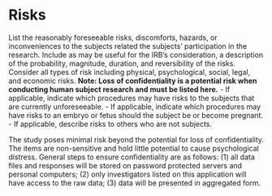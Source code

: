 # Risks

::: {.instr_box}

List the reasonably foreseeable risks, discomforts, hazards, or inconveniences to the subjects related the subjects' participation in the research. Include as may be useful for the IRB's consideration, a description of the probability, magnitude, duration, and reversibility of the risks.
Consider all types of risk including physical, psychological, social, legal, and economic risks.
**Note: Loss of confidentiality is a potential risk when conducting human subject research and must be listed here.**
-   If applicable, indicate which procedures may have risks to the
subjects that are currently unforeseeable.
-   If applicable, indicate which procedures may have risks to an embryo
or fetus should the subject be or become pregnant.
-   If applicable, describe risks to others who are not subjects.

:::

The study poses minimal risk beyond the potential for loss of confidentiality. 
The items are non-sensitive and hold little potential to cause psychological distress.
General steps to ensure confidentiality are as follows: (1) all data files and responses will be stored on password protected servers and personal computers; (2) only investigators listed on this application will have access to the raw data; (3) data will be presented in aggregated form. 
